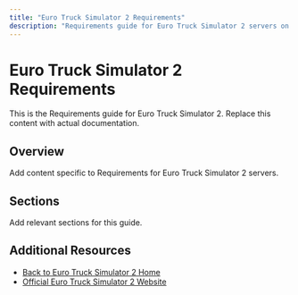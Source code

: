 ```yaml
---
title: "Euro Truck Simulator 2 Requirements"
description: "Requirements guide for Euro Truck Simulator 2 servers on XGamingServer"
---
```


# Euro Truck Simulator 2 Requirements

This is the Requirements guide for Euro Truck Simulator 2. Replace this content with actual documentation.

## Overview

Add content specific to Requirements for Euro Truck Simulator 2 servers.

## Sections

Add relevant sections for this guide.

## Additional Resources

- [Back to Euro Truck Simulator 2 Home](./index)
- [Official Euro Truck Simulator 2 Website](https://example.com)
